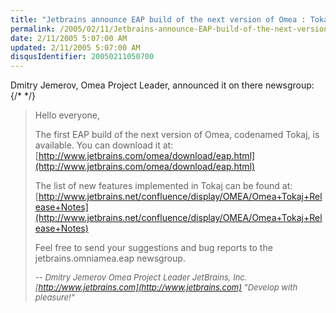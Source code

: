 ```yaml
---
title: "Jetbrains announce EAP build of the next version of Omea : Tokaj"
permalink: /2005/02/11/Jetbrains-announce-EAP-build-of-the-next-version-of-Omea-Tokaj/
date: 2/11/2005 5:07:00 AM
updated: 2/11/2005 5:07:00 AM
disqusIdentifier: 20050211050700
---
```




Dmitry Jemerov, Omea Project Leader, announced it on there 
newsgroup:
{/* <!-- more --> */}

> Hello everyone,
> 
> The first EAP build of the next version of Omea, codenamed Tokaj, is 
  available.
> You can download it at:
> [http://www.jetbrains.com/omea/download/eap.html](http://www.jetbrains.com/omea/download/eap.html)
> 
> The list of new features implemented in Tokaj can be found at: [http://www.jetbrains.net/confluence/display/OMEA/Omea+Tokaj+Release+Notes](http://www.jetbrains.net/confluence/display/OMEA/Omea+Tokaj+Release+Notes)
> 
> Feel free to send your suggestions and bug reports to the 
  jetbrains.omniamea.eap newsgroup.
> 
> *<font size="2"><span class="sig">-- </span>
> <span class="sig">Dmitry 
  Jemerov</span>
> <span class="sig">Omea Project Leader</span>
> <span class="sig">JetBrains, Inc.</span>
> <span class="sig">[http://www.jetbrains.com](http://www.jetbrains.com)</span>
> <span class="sig">"Develop with 
pleasure!"</span></font>*
